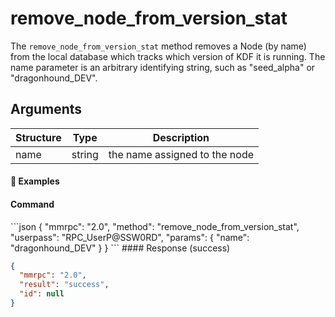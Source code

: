 
# remove\_node\_from\_version\_stat

The `remove_node_from_version_stat` method removes a Node (by name) from the local database which tracks which version of KDF it is running. The name parameter is an arbitrary identifying string, such as "seed\_alpha" or "dragonhound\_DEV".

## Arguments

| Structure | Type   | Description                   |
| --------- | ------ | ----------------------------- |
| name      | string | the name assigned to the node |

#### 📌 Examples

#### Command

<CodeGroup title="" tag="POST" label="remove_node_from_version_stat" mm2MethodDecorate="true">
  ```json
  {
    "mmrpc": "2.0",
    "method": "remove_node_from_version_stat",
    "userpass": "RPC_UserP@SSW0RD",
    "params": {
      "name": "dragonhound_DEV"
    }
  }
  ```
</CodeGroup>

<CollapsibleSection expandedText="Hide Response" collapsedText="Show Response">
  #### Response (success)

  ```json
  {
    "mmrpc": "2.0",
    "result": "success",
    "id": null
  }
  ```
</CollapsibleSection>
